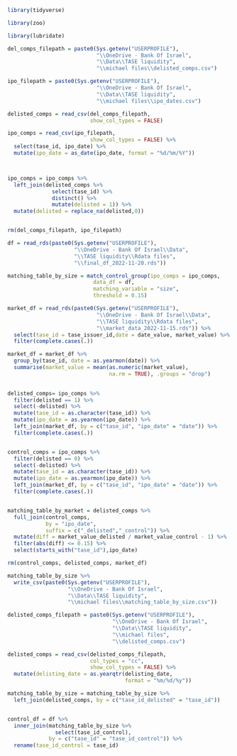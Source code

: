 
```r

library(tidyverse)

library(zoo)

library(lubridate)

```


```r

del_comps_filepath = paste0(Sys.getenv("USERPROFILE"),
                            "\\OneDrive - Bank Of Israel",
                            "\\Data\\TASE liquidity",
                            "\\michael files\\delisted_comps.csv")

ipo_filepath = paste0(Sys.getenv("USERPROFILE"),
                            "\\OneDrive - Bank Of Israel",
                            "\\Data\\TASE liquidity",
                            "\\michael files\\ipo_dates.csv")

delisted_comps = read_csv(del_comps_filepath,
                          show_col_types = FALSE)

ipo_comps = read_csv(ipo_filepath,
                          show_col_types = FALSE) %>% 
  select(tase_id, ipo_date) %>% 
  mutate(ipo_date = as_date(ipo_date, format = "%d/%m/%Y"))



ipo_comps = ipo_comps %>% 
  left_join(delisted_comps %>% 
              select(tase_id) %>% 
              distinct() %>% 
              mutate(delisted = 1)) %>% 
  mutate(delisted = replace_na(delisted,0))


rm(del_comps_filepath, ipo_filepath)

```



```r

df = read_rds(paste0(Sys.getenv("USERPROFILE"),
                     "\\OneDrive - Bank Of Israel\\Data",
                     "\\TASE liquidity\\Rdata files",
                     "\\final_df_2022-11-20.rds"))

matching_table_by_size = match_control_group(ipo_comps = ipo_comps,
                           data_df = df,
                           matching_variable = "size",
                           threshold = 0.15)

```


```r

market_df = read_rds(paste0(Sys.getenv("USERPROFILE"),
                            "\\OneDrive - Bank Of Israel\\Data",
                            "\\TASE liquidity\\Rdata files",
                            "\\market_data_2022-11-15.rds")) %>% 
  select(tase_id = tase_issuer_id,date = date_value, market_value) %>% 
  filter(complete.cases(.))

market_df = market_df %>% 
  group_by(tase_id, date = as.yearmon(date)) %>% 
  summarise(market_value = mean(as.numeric(market_value),
                                na.rm = TRUE), .groups = "drop")
  

delisted_comps= ipo_comps %>%
  filter(delisted == 1) %>% 
  select(-delisted) %>% 
  mutate(tase_id = as.character(tase_id)) %>% 
  mutate(ipo_date = as.yearmon(ipo_date)) %>% 
  left_join(market_df, by = c("tase_id", "ipo_date" = "date")) %>% 
  filter(complete.cases(.))


control_comps = ipo_comps %>%
  filter(delisted == 0) %>% 
  select(-delisted) %>% 
  mutate(tase_id = as.character(tase_id)) %>% 
  mutate(ipo_date = as.yearmon(ipo_date)) %>% 
  left_join(market_df, by = c("tase_id", "ipo_date" = "date")) %>% 
  filter(complete.cases(.))


matching_table_by_market = delisted_comps %>% 
  full_join(control_comps,
            by = "ipo_date",
            suffix = c("_delisted","_control")) %>% 
  mutate(diff = market_value_delisted / market_value_control - 1) %>% 
  filter(abs(diff) <= 0.15) %>%
  select(starts_with("tase_id"),ipo_date)

rm(control_comps, delisted_comps, market_df)

```



```r

matching_table_by_size %>% 
  write_csv(paste0(Sys.getenv("USERPROFILE"),
                   "\\OneDrive - Bank Of Israel",
                   "\\Data\\TASE liquidity",
                   "\\michael files\\matching_table_by_size.csv"))


```

```r

delisted_comps_filepath = paste0(Sys.getenv("USERPROFILE"),
                                 "\\OneDrive - Bank Of Israel",
                                 "\\Data\\TASE liquidity",
                                 "\\michael files",
                                 "\\delisted_comps.csv")

delisted_comps = read_csv(delisted_comps_filepath,
                          col_types = "cc",
                          show_col_types = FALSE) %>% 
  mutate(delisting_date = as.yearqtr(delisting_date,
                                     format = "%m/%d/%y"))

matching_table_by_size = matching_table_by_size %>% 
  left_join(delisted_comps, by = c("tase_id_delisted" = "tase_id"))


control_df = df %>% 
  inner_join(matching_table_by_size %>% 
               select(tase_id_control),
             by = c("tase_id" = "tase_id_control")) %>% 
  rename(tase_id_control = tase_id)


```


